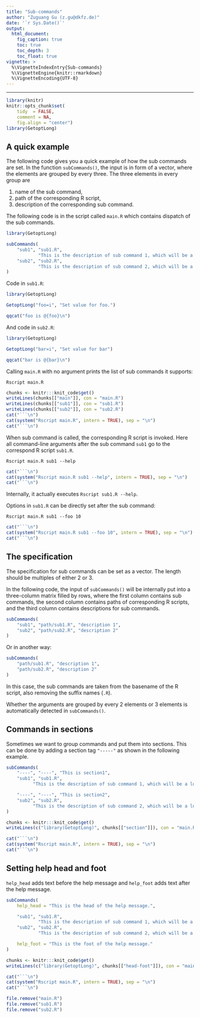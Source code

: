 ```yaml
---
title: "Sub-commands"
author: "Zuguang Gu (z.gu@dkfz.de)"
date: '`r Sys.Date()`'
output:
  html_document:
    fig_caption: true
    toc: true
    toc_depth: 3
    toc_float: true
vignette: >
  %\VignetteIndexEntry{Sub-commands}
  %\VignetteEngine{knitr::rmarkdown}
  %\VignetteEncoding{UTF-8}
---
```


---------------------------------------------------------------------

```r
library(knitr)
knitr::opts_chunk$set(
    tidy  = FALSE,
    comment = NA,
    fig.align = "center")
library(GetoptLong)
```


## A quick example

The following code gives you a quick example of how the sub commands are set. In the function `subCommands()`, the input is in form
of a vector, where the elements are grouped by every three. The three elements in every group are 

1. name of the sub command,
2. path of the corresponding R script,
3. description of the corresponding sub command.

The following code is in the script called `main.R` which contains dispatch of the sub commands.

```r
library(GetoptLong)

subCommands(
	"sub1", "sub1.R", 
	        "This is the description of sub command 1, which will be a long long long text.",
	"sub2", "sub2.R",
	        "This is the description of sub command 2, which will be a long long long text."
)
```

Code in `sub1.R`:

```r
library(GetoptLong)

GetoptLong("foo=i", "Set value for foo.")

qqcat("foo is @{foo}\n")
```

And code in `sub2.R`:

```r
library(GetoptLong)

GetoptLong("bar=i", "Set value for bar")

qqcat("bar is @{bar}\n")
```

Calling `main.R` with no argument prints the list of sub commands it supports:

```
Rscript main.R
```

```r
chunks <- knitr:::knit_code$get()
writeLines(chunks[["main"]], con = "main.R")
writeLines(chunks[["sub1"]], con = "sub1.R")
writeLines(chunks[["sub2"]], con = "sub2.R")
cat("```\n")
cat(system("Rscript main.R", intern = TRUE), sep = "\n")
cat("```\n")
```

When sub command is called, the corresponding R script is invoked. Here all command-line arguments after the sub command `sub1` go
to the correspond R script `sub1.R`.

```
Rscript main.R sub1 --help
```

```r
cat("```\n")
cat(system("Rscript main.R sub1 --help", intern = TRUE), sep = "\n")
cat("```\n")
```

Internally, it actually executes `Rscript sub1.R --help`.

Options in `sub1.R` can be directly set after the sub command:

```
Rscript main.R sub1 --foo 10
```

```r
cat("```\n")
cat(system("Rscript main.R sub1 --foo 10", intern = TRUE), sep = "\n")
cat("```\n")
```


## The specification

The specification for sub commands can be set as a vector. The length should be multiples of either 2 or 3.

In the following code, the input of `subCommands()` will be internally put into a three-column matrix filled by rows,
where the first column contains sub commands, the second column contains paths of corresponding R scripts, and the third
column contains descriptions for sub commands.

```r
subCommands(
	"sub1", "path/sub1.R", "description 1",
	"sub2", "path/sub2.R", "description 2"
)
```

Or in another way:

```r
subCommands(
	"path/sub1.R", "description 1",
	"path/sub2.R", "description 2"
)
```

In this case, the sub commands are taken from the basename of the R script, also removing the suffix names (`.R`).

Whether the arguments are grouped by every 2 elements or 3 elements is automatically detected in `subCommands()`.

## Commands in sections

Sometimes we want to group commands and put them into sections. This can be done by adding a section tag `"-----"` as shown in the following example.

```r
subCommands(
	"----", "----", "This is section1",
	"sub1", "sub1.R", 
	      "This is the description of sub command 1, which will be a long long long text.",

	"----", "----", "This is section2",
	"sub2", "sub2.R",
	      "This is the description of sub command 2, which will be a long long long text."
)
```


```r
chunks <- knitr:::knit_code$get()
writeLines(c("library(GetoptLong)", chunks[["section"]]), con = "main.R")

cat("```\n")
cat(system("Rscript main.R", intern = TRUE), sep = "\n")
cat("```\n")
```

## Setting help head and foot

`help_head` adds text before the help message and `help_foot` adds text after the help message.


```r
subCommands(
	help_head = "This is the head of the help message.",

	"sub1", "sub1.R", 
	        "This is the description of sub command 1, which will be a long long long text.",
	"sub2", "sub2.R",
	        "This is the description of sub command 2, which will be a long long long text.",

	help_foot = "This is the foot of the help message."
)
```

```r
chunks <- knitr:::knit_code$get()
writeLines(c("library(GetoptLong)", chunks[["head-foot"]]), con = "main.R")

cat("```\n")
cat(system("Rscript main.R", intern = TRUE), sep = "\n")
cat("```\n")
```

```r
file.remove("main.R")
file.remove("sub1.R")
file.remove("sub2.R")
```

<script>
var elements = document.getElementsByTagName("pre");
for(var i = 0; i < elements.length; i ++ ) {
    if(!elements[i].hasAttribute("class")) {
        code = elements[i].children[0];
        code.style.color = "white";
        code.style.background = "rgb(38,38,38)";
        elements[i].style.background = "hsl(70, 0%, 15%)";
    }
}
</script>
